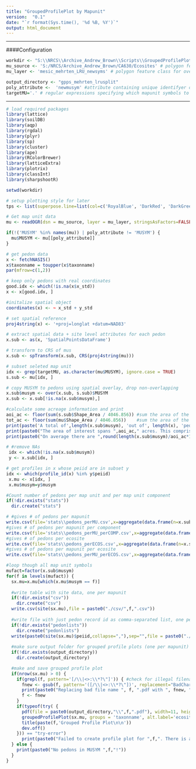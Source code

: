 ```yaml
---
title: "GroupedProfilePlot by Mapunit"
version:  "0.1"
date: "`r format(Sys.time(), '%d %B, %Y')`"
output: html_document
---
```

  
***
  
####Configuration
```r
workdir <- "S:\\NRCS\\Archive_Andrew_Brown\\Scripts\\GroupedProfilePlotByMU\\" #directory containing script and output folders
mu_source <- 'S:/NRCS/Archive_Andrew_Brown/CA630/Ecosites' # polygon feature path 
mu_layer <- 'mesic_mehrten_LRU_newsyms' # polygon feature class for overlay NASIS pedons 

output_directory <- "gpps_mehrten_lrusplit"
poly_attribute <-  'newmusym' #attribute containing unique identifyer of feature classes (e.g 'MUSYM')
targetMU='.' # regular expressions specifying which mapunit symbols to make plots for
```

***
```r
# load required packages
library(lattice)
library(soilDB)
library(aqp)
library(rgdal)
library(plyr)
library(sp)
library(cluster)
library(ape)
library(RColorBrewer)
library(latticeExtra)
library(plotrix)
library(classInt)
library(sharpshootR)

setwd(workdir)

# setup plotting style for later
tps <- list(superpose.line=list(col=c('RoyalBlue', 'DarkRed', 'DarkGreen'), lwd=2))

# Get map unit data
mu <- readOGR(dsn = mu_source, layer = mu_layer, stringsAsFactors=FALSE)

if(!('MUSYM' %in% names(mu)) | poly_attribute != 'MUSYM') {
  mu$MUSYM <- mu[[poly_attribute]]
}

# get pedon data
x <- fetchNASIS()
x$taxonname = toupper(x$taxonname)
par(mfrow=c(1,2))

# keep only pedons with real coordinates
good.idx <- which(!is.na(x$x_std))
x <- x[good.idx, ]

#initalize spatial object
coordinates(x) <- ~ x_std + y_std

# set spatial reference
proj4string(x) <- '+proj=longlat +datum=NAD83'

# extract spatial data + site level attributes for each pedon
x.sub <- as(x, 'SpatialPointsDataFrame')

# transform to CRS of mus
x.sub <- spTransform(x.sub, CRS(proj4string(mu)))

# subset seleted map unit
idx <- grep(targetMU, as.character(mu$MUSYM), ignore.case = TRUE)
s.sub <- mu[idx, ]

# copy MUSYM to pedons using spatial overlay, drop non-overlapping
x.sub$musym <- over(x.sub, s.sub)$MUSYM
x.sub <- x.sub[!is.na(x.sub$musym),] 

#calculate some acreage information and print
aoi_ac <- floor(sum(s.sub$Shape_Area / 4046.856)) #sum the area of the mapunit subset
tot_ac <- floor(sum(mu$Shape_Area / 4046.856))    #sum the area of the whole mapunit file
print(paste('A total of',length(x.sub$musym), 'out of', length(x), 'pedons fall within the boundaries of the areas of interest.'))
print(paste0("The area of interest spans ",aoi_ac," acres. This comprises ",floor(aoi_ac/tot_ac*100)," percent of the ",tot_ac," acres in the extent of the shapefile."))
print(paste0("On average there are ",round(length(x.sub$musym)/aoi_ac*1000,2)," pedons per 1000 acres in the areas of interest."))

# #remove NAs
 idx <- which(!is.na(x.sub$musym))
 y <- x.sub[idx, ]

# get profiles in x whose peiid are in subset y
idx <- which(profile_id(x) %in% y$peiid)
 x.mu <- x[idx, ]
 x.mu$musym=y$musym

#Count number of pedons per map unit and per map unit component
if(!dir.exists("stats"))
  dir.create("stats")

# #gives # of pedons per mapunit
write.csv(file='stats\\pedons_perMU.csv',x=aggregate(data.frame(n=x.sub$musym),by=list(MUSYM=x.sub$musym),FUN=length))
#gives # of pedons per mapunit per component
write.csv(file='stats\\pedons_perMU_perCOMP.csv',x=aggregate(data.frame(n=x.sub$musym),by=list(MUSYM=x.sub$musym, COMPONENT=x.sub$taxonname),FUN=length))
#gives # of pedons per ecosite
write.csv(file='stats\\pedons_perECOS.csv',x=aggregate(data.frame(n=x.sub$musym),by=list(ECOSITE=x.sub$ecositeid),FUN=length))
#gives # of pedons per mapunit per ecosite
write.csv(file='stats\\pedons_perMU_perECOS.csv',x=aggregate(data.frame(n=x.sub$musym),by=list(MUSYM=x.sub$musym, ECOSITE=x.sub$ecositeid),FUN=length))

#loop though all map unit symbols
mufact=factor(x.sub$musym)
for(f in levels(mufact)) {
  sx.mu=x.mu[which(x.mu$musym == f)]
  
  #write table with site data, one per mapunit
  if(!dir.exists("csv"))
    dir.create("csv")
  write.csv(site(sx.mu),file = paste0("./csv/",f,".csv"))
  
  #write file with just pedon record id as comma-separated list, one per mapunit
  if(!dir.exists("pedonlists"))
    dir.create("pedonlists")
  write(paste0(site(sx.mu)$peiid,collapse=","),sep="",file = paste0("./pedonlists/",f,".csv"))
  
  #make sure output folder for grouped profile plots (one per mapunit) exists
  if(!dir.exists(output_directory))
    dir.create(output_directory)

  #make and save grouped profile plot
  if(nrow(sx.mu) > 0) {
    if(grepl(f, pattern='[/\\|<>:\\*?\"]')) { #check for illegal filename characters in musym
      fnew <- gsub(f, pattern='([/\\|<>:\\*?\"])', replacement="BadChar")
      print(paste0("Replacing bad file name ", f, ".pdf with ", fnew, ".pdf"))
      f <- fnew
    }
    if(typeof(try( {
      pdf(file = paste0(output_directory,"\\",f,".pdf"), width=11, height=8.5) 
      groupedProfilePlot(sx.mu, groups = 'taxonname', alt.label='ecositeid', alt.label.col='black', label='pedon_id', print.id = TRUE, id.style = 'side', cex.id=0.7, cex.names=0.7, y.offset=7, axis.line.offset=-2.5, group.line.lwd = 1, group.line.lty = 1, group.name.cex=0.5, group.name.offset = c(-6,-10), color='clay')
      title(paste(f,'Grouped Profile Plot\n\n'))
      dev.off()
    })) == "try-error")
      print(paste0("Failed to create profile plot for ",f,". There is at least one site/pedon record in this MU, but it may not have sufficient data or variability to generate a legend."))
  } else {
    print(paste0("No pedons in MUSYM ",f,"!"))
  }
}
```
